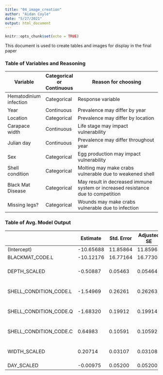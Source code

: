---
title: "04_image_creation"
author: "Aidan Coyle"
date: "5/27/2021"
output: html_document
---

```{r setup, include=FALSE}
knitr::opts_chunk$set(echo = TRUE)
```

This document is used to create tables and images for display in the final paper



### Table of Variables and Reasoning


| Variable               | Categorical or Continuous | Reason for choosing                                                              |
|------------------------|---------------------------|----------------------------------------------------------------------------------|
| Hematodinium infection | Categorical               | Response variable                                                                |
| Year                   | Continuous                | Prevalence may differ by year                                                    |
| Location               | Categorical               | Prevalence may differ by location                                                |
| Carapace width         | Continuous                | Life stage may impact vulnerability                                              |
| Julian day             | Continuous                | Prevalence may differ throughout year                                            |
| Sex                    | Categorical               | Egg production may impact vulnerability                                          |
| Shell condition        | Categorical               | Molting may make crabs vulnerable due to weakened shell                          |
| Black Mat Disease      | Categorical               | May result in decreased immune system or increased resistance due to competition |
| Missing legs?          | Categorical               | Wounds may make crabs vulnerable due to infection                                |


### Table of Avg. Model Output

|                        | Estimate  | Std. Error | Adjusted SE | z value | Pr (>\|z\|) |
|------------------------|-----------|------------|-------------|---------|-------------|
| (Intercept)            | -10.65688 | 11.85864   | 11.85963    | 0.899   | 0.369       |
| BLACKMAT_CODE.L        | -10.12176 | 16.77164   | 16.77304    | 0.603   | 0.546       |
| DEPTH_SCALED           | -0.50887  | 0.05463    | 0.05464     | 9.313   | <2e-16 ***  |
| SHELL_CONDITION_CODE.L | -1.54969  | 0.26261    | 0.26263     | 5.901   | <2e-16 ***  |
| SHELL_CONDITION_CODE.Q | -1.68320  | 0.19912    | 0.19914     | 8.453   | <2e-16 ***  |
| SHELL_CONDITION_CODE.C | 0.64983   | 0.10591    | 0.10592     | 6.135   | <2e-16 ***  |
| WIDTH_SCALED           | 0.20714   | 0.03107    | 0.03108     | 6.665   | <2e-16 ***  |
| DAY_SCALED             | -0.00975  | 0.05200    | 0.05200     | 0.187   | 0.851       |



```{r}

```

